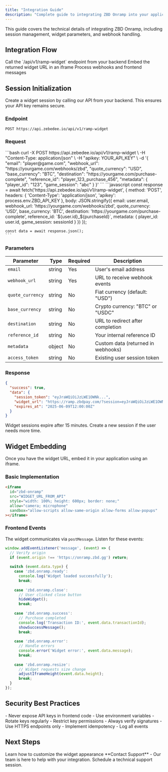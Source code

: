 ```yaml
---
title: "Integration Guide"
description: "Complete guide to integrating ZBD Onramp into your application"
---
```


This guide covers the technical details of integrating ZBD Onramp, including session management, widget parameters, and webhook handling.

## Integration Flow

<Steps>
  <Step title="Initialize Session">
    Call the `/api/v1/ramp-widget` endpoint from your backend
  </Step>
  <Step title="Load Widget">
    Embed the returned widget URL in an iframe
  </Step>
  <Step title="Handle Events">
    Process webhooks and frontend messages
  </Step>
</Steps>

## Session Initialization

Create a widget session by calling our API from your backend. This ensures your API key remains secure.

### Endpoint

```
POST https://api.zebedee.io/api/v1/ramp-widget
```

### Request

<Tabs>
  <Tab title="cURL">
    ```bash
    curl -X POST https://api.zebedee.io/api/v1/ramp-widget \
      -H "Content-Type: application/json" \
      -H "apikey: YOUR_API_KEY" \
      -d '{
        "email": "player@game.com",
        "webhook_url": "https://yourgame.com/webhooks/zbd",
        "quote_currency": "USD",
        "base_currency": "BTC",
        "destination": "https://yourgame.com/purchase-complete",
        "reference_id": "player_123_purchase_456",
        "metadata": {
          "player_id": "123",
          "game_session": "abc"
        }
      }'
    ```
  </Tab>
  <Tab title="Node.js">
    ```javascript
    const response = await fetch('https://api.zebedee.io/api/v1/ramp-widget', {
      method: 'POST',
      headers: {
        'Content-Type': 'application/json',
        'apikey': process.env.ZBD_API_KEY
      },
      body: JSON.stringify({
        email: user.email,
        webhook_url: 'https://yourgame.com/webhooks/zbd',
        quote_currency: 'USD',
        base_currency: 'BTC',
        destination: 'https://yourgame.com/purchase-complete',
        reference_id: `${user.id}_${purchaseId}`,
        metadata: {
          player_id: user.id,
          game_session: sessionId
        }
      })
    });
    
    const data = await response.json();
    ```
  </Tab>
</Tabs>

### Parameters

| Parameter | Type | Required | Description |
|-----------|------|----------|-------------|
| `email` | string | Yes | User's email address |
| `webhook_url` | string | Yes | URL to receive webhook events |
| `quote_currency` | string | No | Fiat currency (default: "USD") |
| `base_currency` | string | No | Crypto currency: "BTC" or "USDC" |
| `destination` | string | No | URL to redirect after completion |
| `reference_id` | string | No | Your internal reference ID |
| `metadata` | object | No | Custom data (returned in webhooks) |
| `access_token` | string | No | Existing user session token |

### Response

```json
{
  "success": true,
  "data": {
    "session_token": "eyJraWQiOiJzLWE1OWNk...",
    "widget_url": "https://ramp.zbdpay.com/?session=eyJraWQiOiJzLWE1OWNk...",
    "expires_at": "2025-06-09T12:00:00Z"
  }
}
```

<Warning>
  Widget sessions expire after 15 minutes. Create a new session if the user needs more time.
</Warning>

## Widget Embedding

Once you have the widget URL, embed it in your application using an iframe.

### Basic Implementation

```html
<iframe 
  id="zbd-onramp"
  src="WIDGET_URL_FROM_API"
  style="width: 100%; height: 600px; border: none;"
  allow="camera; microphone"
  sandbox="allow-scripts allow-same-origin allow-forms allow-popups"
></iframe>
```

### Frontend Events

The widget communicates via `postMessage`. Listen for these events:

```javascript
window.addEventListener('message', (event) => {
  // Verify origin
  if (event.origin !== 'https://onramp.zbd.gg') return;
  
  switch (event.data.type) {
    case 'zbd.onramp.ready':
      console.log('Widget loaded successfully');
      break;
      
    case 'zbd.onramp.close':
      // User clicked close button
      hideWidget();
      break;
      
    case 'zbd.onramp.success':
      // Purchase completed
      console.log('Transaction ID:', event.data.transactionId);
      showSuccessMessage();
      break;
      
    case 'zbd.onramp.error':
      // Handle errors
      console.error('Widget error:', event.data.message);
      break;
      
    case 'zbd.onramp.resize':
      // Widget requests size change
      adjustIframeHeight(event.data.height);
      break;
  }
});
```

## Security Best Practices

<CardGroup cols={2}>
  <Card title="API Key Security" icon="key">
    - Never expose API keys in frontend code
    - Use environment variables
    - Rotate keys regularly
    - Restrict key permissions
  </Card>
  <Card title="Webhook Security" icon="shield">
    - Always verify signatures
    - Use HTTPS endpoints only
    - Implement idempotency
    - Log all events
  </Card>
</CardGroup>

## Next Steps

<CardGroup cols={2}>
  <Card title="Customization" icon="palette" href="/payments/onramp/appearance">
    Learn how to customize the widget appearance
  </Card>
  <Card title="Need Help?" icon="headset" href="https://cal.com/zbdpay/sales">
    **Contact Support** - Our team is here to help with your integration. Schedule a technical support session.
  </Card>
</CardGroup>



